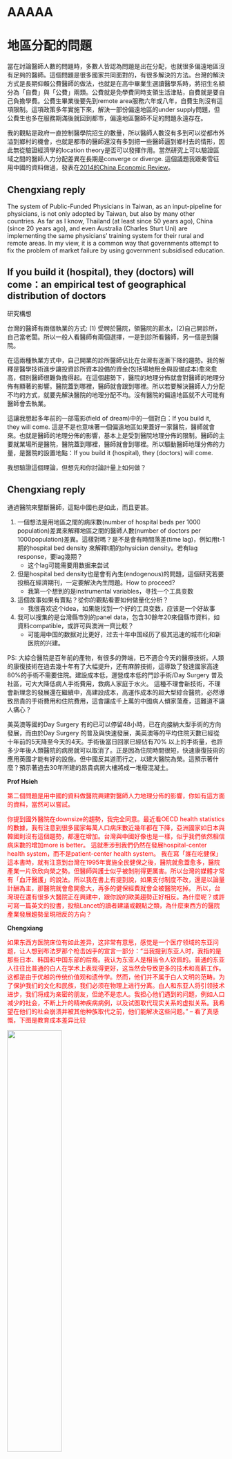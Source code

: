 
# AAAAA

# 地區分配的問題

當在討論醫師人數的問題時，多數人皆認為問題是出在分配，也就很多偏遠地區沒有足夠的醫師。這個問題是很多國家共同面對的，有很多解決的方法。台灣的解決方式是長期仰賴公費醫師的做法，也就是在高中畢業生選讀醫學系時，將招生名額分為「自費」與「公費」兩類。公費就是免學費同時支領生活津貼，自費就是要自己負擔學費。公費生畢業後要先到remote area服務六年或八年，自費生則沒有這項限制。這項政策多年實施下來，解決一部份偏遠地區的under supply問題，但公費生也多在服務期滿後就回到都市，偏遠地區醫師不足的問題永遠存在。

我的觀點是政府一直控制醫學院招生的數量，所以醫師人數沒有多到可以從都市外溢到鄉村的機會，也就是都市的醫師還沒有多到把一些醫師逼到鄉村去的情形，因此無從驗證經濟學的location theory是否可以發揮作用。當然研究上可以驗證區域之間的醫師人力分配差異在長期是converge or diverge. 這個議題我跟秦雪征用中國的資料做過，發表在[2014的China Economic Review](https://doi.org/10.1016/j.chieco.2014.09.010)。

## Chengxiang reply

The system of Public-Funded Physicians in Taiwan, as an input-pipeline for physicians, is not only adopted by Taiwan, but also by many other countries. As far as I know, Thailand (at least since 50 years ago), China (since 20 years ago), and even Australia (Charles Sturt Uni) are implementing the same physicians' training system for their rural and remote areas. In my view, it is a common way that governments attempt to fix the problem of market failure by using government subsidised education. 

## If you build it (hospital), they (doctors) will come：an empirical test of geographical distribution of doctors

研究構想

台灣的醫師有兩個執業的方式: (1) 受聘於醫院，領醫院的薪水，(2)自己開診所，自己當老闆。所以一般人看醫師有兩個選擇，一是到診所看醫師，另一個是到醫院。

在這兩種執業方式中，自己開業的診所醫師佔比在台灣有逐漸下降的趨勢。我的解釋是醫學技術進步讓投資診所資本設備的資金(包括場地租金與設備成本)愈來愈高，個別醫師很難負擔得起。在這個趨勢下，醫院的地理分佈就會對醫師的地理分佈有顯著的影響。醫院蓋到哪裡，醫師就會跟到哪裡。所以若要解決醫師人力分配不均的方式，就要先解決醫院的地理分配不均。沒有醫院的偏遠地區就不大可能有醫師會去執業。

這讓我想起多年前的一部電影(field of dream)中的一個對白：If you build it, they will come. 這是不是也意味著一個偏遠地區如果蓋好一家醫院，醫師就會來。也就是醫師的地理分佈的影響，基本上是受到醫院地理分佈的限制。醫師的主要就業場所是醫院，醫院蓋到哪裡，醫師就會到哪裡。所以驅動醫師地理分佈的力量，是醫院的設置地點：If you build it (hospital), they (doctors) will come.

我想驗證這個理論，但想先和你討論計量上如何做？

## Chengxiang reply

通過醫院來壟斷醫師，這點中國也是如此，而且更甚。

1.	一個想法是用地區之間的病床數(number of hospital beds per 1000 population)差異來解釋地區之間的醫師人數(number of doctors per 1000population)差異。這樣對嗎？是不是會有時間落差(time lag)，例如用t-1期的hospital bed density 來解釋t期的physician density。若有lag response，要lag幾期？
    - 这个lag可能需要用数据来尝试
1.	但是hospital bed density也是會有內生(endogenous)的問題，這個研究若要投稿在經濟期刊，一定要解決內生問題。How to proceed?
    - 我第一个想到的是instrumental variables，寻找一个工具变数
1.	這個故事如果有賣點？從你的觀點看要如何做量化分析？
    - 我很喜欢这个idea，如果能找到一个好的工具变数，应该是一个好故事
1.	我可以搜集的是台灣縣市別的panel data，包含30餘年20來個縣市資料，如資料compatible，或許可與澳洲一齊比較？
    - 可能用中国的数据对比更好，过去十年中国经历了极其迅速的城市化和新医院的兴建。

PS: 大綜合醫院是百年前的產物，有很多的弊端，已不適合今天的醫療技術。人類的康復技術在過去幾十年有了大幅提升，还有麻醉技術，這導致了發達國家高達80%的手術不需要住院。建設成本低，運營成本低的門診手術/Day Surgery 普及社區，可大大降低病人手術費用，救病人家庭于水火。
這種不理會新技術，不理會新理念的發展還在繼續中，高建設成本，高運作成本的超大型綜合醫院，必然導致昂貴的手術費用和住院費用，這會讓成千上萬的中國病人傾家蕩產，這難道不讓人痛心？

美英澳等國的Day Surgery 有的已可以停留48小時，已在向接納大型手術的方向發展，而由於Day Surgery 的普及與快速發展，美英澳等的平均住院天數已經從十年前的5天降至今天的4天。手術後當日回家已經佔有70% 以上的手術量，也許多少年後人類醫院的病房就可以取消了。正是因為住院時間很短，快速康復技術的應用英國才能有好的設施。但中國反其道而行之，以建大醫院為榮。這預示著什麼？預示著過去30年所建的昂貴病房大樓將成一堆廢混凝土。

**Prof Hsieh**

<font color='red'>第二個問題是用中國的資料做醫院興建對醫師人力地理分佈的影響，你如有這方面的資料，當然可以嘗試。

你提到國外醫院在downsize的趨勢，我完全同意。最近看OECD health statistics的數據，我有注意到很多國家每萬人口病床數近幾年都在下降，亞洲國家如日本與韓國則沒有這個趨勢，都還在增加。台灣與中國好像也是一樣，似乎我們依然相信病床數的增加more is better。
這就牽涉到我們仍然在發展hospital-center health system，而不是patient-center health system。
我在寫「誰在吃健保」這本書時，就有注意到台灣在1995年實施全民健保之後，醫院就愈蓋愈多，醫院產業一片欣欣向榮之勢。但醫師與護士似乎被剝削得更厲害。所以台灣的媒體才常有「血汗醫護」的說法。所以我在書上有提到說，如果支付制度不改，還是以論量計酬為主，那醫院就會愈開愈大，再多的健保經費就會全被醫院吃掉。
所以，台灣現在還有很多大醫院正在興建中，跟你說的歐美趨勢正好相反。為什麼呢？或許可寫一篇英文的投書，投稿Lancet的讀者建議或觀點之類，為什麼東西方的醫院產業發展趨勢呈現相反的方向？</font>

**Chengxiang**

<font color='red'>如果东西方医院床位有如此差异，这非常有意思，感觉是一个医疗领域的东亚问题，让人想到布法罗那个枪击凶手的宣言一部分：“当我提到东亚人时，我指的是那些日本、韩国和中国东部的后裔。我认为东亚人是相当令人钦佩的。普通的东亚人往往比普通的白人在学术上表现得更好，这当然会导致更多的技术和高薪工作。这都是由于优越的传统价值观和遗传学。然而，他们并不属于白人文明的范畴。为了保护我们的文化和民族，我们必须在物理上进行分离。白人和东亚人将引领技术进步，我们将成为亲密的朋友，但绝不是恋人。我担心他们遇到的问题，例如人口减少的社会，不断上升的精神疾病病例，以及试图取代现实关系的虚拟关系。我希望在他们的社会崩溃并被其他种族取代之前，他们能解决这些问题。” -- 看了真感慨，下图是教育成本差异比较</font>

![](https://raw.githubusercontent.com/ctang83/NB_img/main/raising_child_cost_countries.jpg){width=50%}

# 醫學教育的方式Under vs. Post

台灣的醫學系學生，是招收高中畢業生生進大學，要讀七年（含一年的實習）。後來有一些大學仿效美國的做法，招收大學畢業生來讀醫學系，要再讀四年。台灣把這個制度稱為學士後醫學系。最近這個問題又再浮現，是因為有三個大學最近拿到設立學士後醫學系的許可。可以預期的，未來台灣的醫師會有兩種：一個是高中畢業就進入醫學系，另一種則是大學畢業後才開始讀醫學系。這兩種教育管道的差異引發一個學術上值得研究的問題：不同的教育管道對quality and quantity的意涵是什麼？也就是就醫學教育的品質而言，哪一種管道比較好？就增加醫師人力的供給而言，哪一種管道比較快？

我的了解是英國採取第一種制度，美國第二種制度。其他歐洲國家與澳大利亞又是如何，或許可藉此比較不同的醫學教育制度對醫師人力供給的影響。

## Chengxiang reply

The medical education system in both Australia and Taiwan are experiencing an updating, in which more and more Bachelor degree medicine programs are abandoned while MD (Doctor of Medicine) Programs are increasing. 

1. From undergraduate level education to postgraduate level education, implied 
    1. longer years (time cost) of training in tertiary schools, including both universities and medical schools 
    1. higher financial costs following longer training period
    1. Graduate-entry med courses at public universities that offer the MBBS (or equivalent) don't have full fees for domestics as they're still classified as an undergraduate (bachelor-level) qualification. The "postgraduate" med courses (ie. the MD courses) can charge full fees for domestic places as they're technically an extended masters level course. As can the private universities.
    1. They also offer an opportunity for those who have previously completed an undergrad course to do med in a shorter amount of time (ie. maybe someone did a commerce degree and subsequently decided that they wanted to do med - if one had the grades to get into graduate med, I would assume that the person would prefer to do a 4 year course as opposed to a 5/6 year undergrad).
1. So far, there are rare literature investigating reasons and influences regarding this change to medical education system and further physician supply

Our questions are as below:

1. Whether there is a trade-off between costs and benefits
    - benefits: higher quality of health care provision 

**literature**

Undergraduate and postgraduate medical education in Canada [@GrayRuedy-6634]

- [An overview of medical education](https://www.cmaj.ca/content/158/8/1047.short) at both the undergraduate and postgraduate levels in Canadian faculties of medicine is provided. Particular attention is focused on changes that have occurred in the 1990s and their effect on medical students and on educational programs. Also considered are the effects of reductions in the number of entry-level positions for residency training and the changes in educational requirements for licensure on senior medical students.




# 專科教育 vs. 全科教育

台灣的醫學教育與美國類似，比較強調專科醫師的訓練。台灣缺乏像英國GP的全科醫師訓練。台灣有一種名詞叫家醫科，但家醫科似乎也是眾多專科內的一科，與英國GP的概念似乎又是不同。或許我們可藉此機會探討一下培養全科與專科醫師對醫療體系的意涵。我知道全科醫師下，可以發展出patient-center health system, 而在專科醫師當道的台灣與美國，似乎只能發展出hospital-center health system。
中國最近好像推出一個法案，要認真建立primary care system，要如何解決全科教育的問題，目前中國醫學教育培養出來的醫師是不是也類似台灣，大部分是專科醫師？澳大利亞的情形如何？

## Chengxiang reply

台湾的家医科
